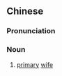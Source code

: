 ==Chinese==
{{zh-forms}}

===Pronunciation===
{{zh-pron
|mn=qz,tw,xm:tōa-bó͘
|cat=n
}}

===Noun===
{{zh-noun}}

# {{lb|zh|Min Nan}} [[primary]] [[wife]]